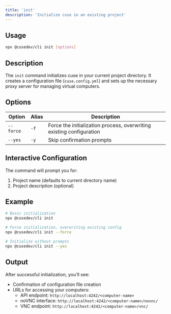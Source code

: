 ```yaml
---
title: 'init'
description: 'Initialize cuse in an existing project'
---
```


## Usage

```bash
npx @cusedev/cli init [options]
```

## Description

The `init` command initializes cuse in your current project directory. It creates a configuration file (`cuse.config.yml`) and sets up the necessary proxy server for managing virtual computers.

## Options

| Option | Alias | Description |
| --- | --- | --- |
| `--force` | `-f` | Force the initialization process, overwriting existing configuration |
| `--yes` | `-y` | Skip confirmation prompts |

## Interactive Configuration

The command will prompt you for:
1. Project name (defaults to current directory name)
2. Project description (optional)

## Example

```bash
# Basic initialization
npx @cusedev/cli init

# Force initialization, overwriting existing config
npx @cusedev/cli init --force

# Initialize without prompts
npx @cusedev/cli init --yes
```

## Output

After successful initialization, you'll see:
- Confirmation of configuration file creation
- URLs for accessing your computers:
  - API endpoint: `http://localhost:4242/<computer-name>`
  - noVNC interface: `http://localhost:4242/<computer-name>/novnc/`
  - VNC endpoint: `http://localhost:4242/<computer-name>/vnc/`
